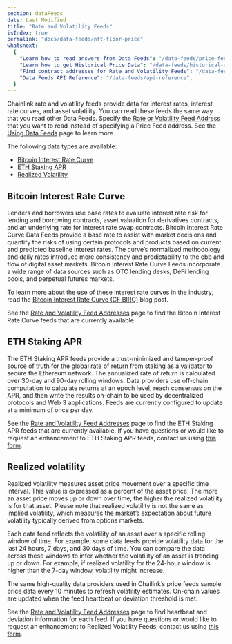 ```yaml
---
section: dataFeeds
date: Last Modified
title: "Rate and Volatility Feeds"
isIndex: true
permalink: "docs/data-feeds/nft-floor-price"
whatsnext:
  {
    "Learn how to read answers from Data Feeds": "/data-feeds/price-feeds",
    "Learn how to get Historical Price Data": "/data-feeds/historical-data",
    "Find contract addresses for Rate and Volatility Feeds": "/data-feeds/rates-feeds/addresses",
    "Data Feeds API Reference": "/data-feeds/api-reference",
  }
---
```



Chainlink rate and volatility feeds provide data for interest rates, interest rate curves, and asset volatility. You can read these feeds the same way that you read other Data Feeds. Specify the [Rate or Volatility Feed Address](/data-feeds/rates-feeds/addresses) that you want to read instead of specifying a Price Feed address. See the [Using Data Feeds](/data-feeds/using-data-feeds) page to learn more.

The following data types are available:

- [Bitcoin Interest Rate Curve](#bitcoin-interest-rate-curve)
- [ETH Staking APR](#eth-staking-apr)
- [Realized Volatility](#realized-volatility)

## Bitcoin Interest Rate Curve

Lenders and borrowers use base rates to evaluate interest rate risk for lending and borrowing contracts, asset valuation for derivatives contracts, and an underlying rate for interest rate swap contracts. Bitcoin Interest Rate Curve Data Feeds provide a base rate to assist with market decisions and quantify the risks of using certain protocols and products based on current and predicted baseline interest rates. The curve’s normalized methodology and daily rates introduce more consistency and predictability to the ebb and flow of digital asset markets. Bitcoin Interest Rate Curve Feeds incorporate a wide range of data sources such as OTC lending desks, DeFi lending pools, and perpetual futures markets.

To learn more about the use of these interest rate curves in the industry, read the [Bitcoin Interest Rate Curve (CF BIRC)](https://blog.chain.link/cf-bitcoin-interest-rate-curve-cf-birc/) blog post.

See the [Rate and Volatility Feed Addresses](/data-feeds/rates-feeds/addresses) page to find the Bitcoin Interest Rate Curve feeds that are currently available.

## ETH Staking APR

The ETH Staking APR feeds provide a trust-minimized and tamper-proof source of truth for the global rate of return from staking as a validator to secure the Ethereum network. The annualized rate of return is calculated over 30-day and 90-day rolling windows. Data providers use off-chain computation to calculate returns at an epoch level, reach consensus on the APR, and then write the results on-chain to be used by decentralized protocols and Web 3 applications. Feeds are currently configured to update at a minimum of once per day.

<ClickToZoom
  src="/images/data-feed/eth-staking-apr-feed-V3.webp"
  alt="A diagram showing how Staking data is obtained and annualized rate of return is confirmed on-chain"
/>

See the [Rate and Volatility Feed Addresses](/data-feeds/rates-feeds/addresses) page to find the ETH Staking APR feeds that are currently available. If you have questions or would like to request an enhancement to ETH Staking APR feeds, contact us using [this form](https://forms.gle/Jc1MGY5ry1ceYH1X6).

## Realized volatility

Realized volatility measures asset price movement over a specific time interval. This value is expressed as a percent of the asset price. The more an asset price moves up or down over time, the higher the realized volatility is for that asset. Please note that realized volatility is not the same as implied volatility, which measures the market’s expectation about future volatility typically derived from options markets.

Each data feed reflects the volatility of an asset over a specific rolling window of time. For example, some data feeds provide volatility data for the last 24 hours, 7 days, and 30 days of time. You can compare the data across these windows to infer whether the volatility of an asset is trending up or down. For example, if realized volatility for the 24-hour window is higher than the 7-day window, volatility might increase.

The same high-quality data providers used in Chailink’s price feeds sample price data every 10 minutes to refresh volatility estimates. On-chain values are updated when the feed heartbeat or deviation threshold is met.

<ClickToZoom
  src="/images/data-feed/realised-volatility-feed-V3.webp"
  alt="A diagram showing how volatility data is obtained and answers for different volatility windows is confirmed on-chain"
/>

See the [Rate and Volatility Feed Addresses](/data-feeds/rates-feeds/addresses) page to find heartbeat and deviation information for each feed. If you have questions or would like to request an enhancement to Realized Volatility Feeds, contact us using [this form](https://forms.gle/Jc1MGY5ry1ceYH1X6).
